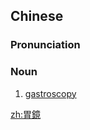 {{also|胃镜}}
==Chinese==
{{zh-forms|s=胃镜}}
{{wikipedia|lang=zh}}

===Pronunciation===
{{zh-pron
|m=wèijìng
|c=wai6 geng3
|mn=ūi-kiàⁿ
|cat=n
}}

===Noun===
{{zh-noun}}

# [[gastroscopy]]

{{zh-cat|Medicine}}

[[zh:胃鏡]]